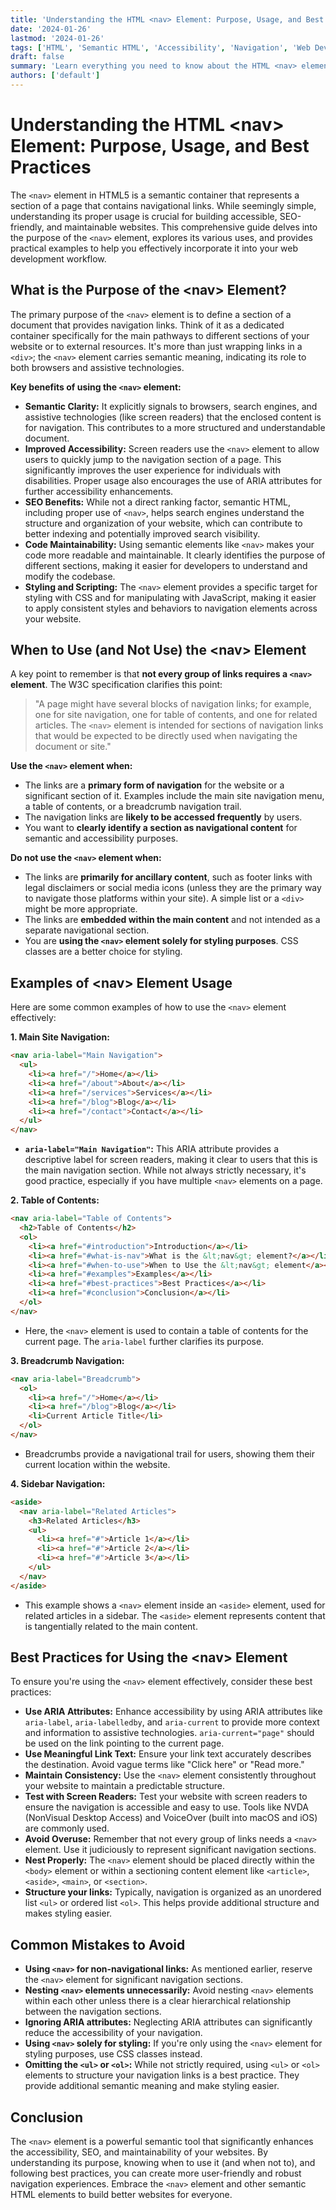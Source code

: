 ```yaml
---
title: 'Understanding the HTML <nav> Element: Purpose, Usage, and Best Practices'
date: '2024-01-26'
lastmod: '2024-01-26'
tags: ['HTML', 'Semantic HTML', 'Accessibility', 'Navigation', 'Web Development', 'Best Practices']
draft: false
summary: 'Learn everything you need to know about the HTML <nav> element: its purpose, semantic meaning, accessibility benefits, and how to use it effectively for website navigation.'
authors: ['default']
---
```


# Understanding the HTML &lt;nav&gt; Element: Purpose, Usage, and Best Practices

The `<nav>` element in HTML5 is a semantic container that represents a section of a page that contains navigational links. While seemingly simple, understanding its proper usage is crucial for building accessible, SEO-friendly, and maintainable websites.  This comprehensive guide delves into the purpose of the `<nav>` element, explores its various uses, and provides practical examples to help you effectively incorporate it into your web development workflow.

## What is the Purpose of the &lt;nav&gt; Element?

The primary purpose of the `<nav>` element is to define a section of a document that provides navigation links.  Think of it as a dedicated container specifically for the main pathways to different sections of your website or to external resources.  It's more than just wrapping links in a `<div>`; the `<nav>` element carries semantic meaning, indicating its role to both browsers and assistive technologies.

**Key benefits of using the `<nav>` element:**

*   **Semantic Clarity:**  It explicitly signals to browsers, search engines, and assistive technologies (like screen readers) that the enclosed content is for navigation. This contributes to a more structured and understandable document.
*   **Improved Accessibility:** Screen readers use the `<nav>` element to allow users to quickly jump to the navigation section of a page. This significantly improves the user experience for individuals with disabilities.  Proper usage also encourages the use of ARIA attributes for further accessibility enhancements.
*   **SEO Benefits:** While not a direct ranking factor, semantic HTML, including proper use of `<nav>`, helps search engines understand the structure and organization of your website, which can contribute to better indexing and potentially improved search visibility.
*   **Code Maintainability:** Using semantic elements like `<nav>` makes your code more readable and maintainable.  It clearly identifies the purpose of different sections, making it easier for developers to understand and modify the codebase.
*   **Styling and Scripting:**  The `<nav>` element provides a specific target for styling with CSS and for manipulating with JavaScript, making it easier to apply consistent styles and behaviors to navigation elements across your website.

## When to Use (and Not Use) the &lt;nav&gt; Element

A key point to remember is that **not every group of links requires a `<nav>` element**. The W3C specification clarifies this point:

> "A page might have several blocks of navigation links; for example, one for site navigation, one for table of contents, and one for related articles. The `<nav>` element is intended for sections of navigation links that would be expected to be directly used when navigating the document or site."

**Use the `<nav>` element when:**

*   The links are a **primary form of navigation** for the website or a significant section of it. Examples include the main site navigation menu, a table of contents, or a breadcrumb navigation trail.
*   The navigation links are **likely to be accessed frequently** by users.
*   You want to **clearly identify a section as navigational content** for semantic and accessibility purposes.

**Do not use the `<nav>` element when:**

*   The links are **primarily for ancillary content**, such as footer links with legal disclaimers or social media icons (unless they are the primary way to navigate those platforms within your site). A simple list or a `<div>` might be more appropriate.
*   The links are **embedded within the main content** and not intended as a separate navigational section.
*   You are **using the `<nav>` element solely for styling purposes**.  CSS classes are a better choice for styling.

## Examples of &lt;nav&gt; Element Usage

Here are some common examples of how to use the `<nav>` element effectively:

**1. Main Site Navigation:**

```html
<nav aria-label="Main Navigation">
  <ul>
    <li><a href="/">Home</a></li>
    <li><a href="/about">About</a></li>
    <li><a href="/services">Services</a></li>
    <li><a href="/blog">Blog</a></li>
    <li><a href="/contact">Contact</a></li>
  </ul>
</nav>
```

*   **`aria-label="Main Navigation"`:**  This ARIA attribute provides a descriptive label for screen readers, making it clear to users that this is the main navigation section.  While not always strictly necessary, it's good practice, especially if you have multiple `<nav>` elements on a page.

**2. Table of Contents:**

```html
<nav aria-label="Table of Contents">
  <h2>Table of Contents</h2>
  <ol>
    <li><a href="#introduction">Introduction</a></li>
    <li><a href="#what-is-nav">What is the &lt;nav&gt; element?</a></li>
    <li><a href="#when-to-use">When to Use the &lt;nav&gt; element</a></li>
    <li><a href="#examples">Examples</a></li>
    <li><a href="#best-practices">Best Practices</a></li>
    <li><a href="#conclusion">Conclusion</a></li>
  </ol>
</nav>
```

*   Here, the `<nav>` element is used to contain a table of contents for the current page.  The `aria-label` further clarifies its purpose.

**3. Breadcrumb Navigation:**

```html
<nav aria-label="Breadcrumb">
  <ol>
    <li><a href="/">Home</a></li>
    <li><a href="/blog">Blog</a></li>
    <li>Current Article Title</li>
  </ol>
</nav>
```

*   Breadcrumbs provide a navigational trail for users, showing them their current location within the website.

**4. Sidebar Navigation:**

```html
<aside>
  <nav aria-label="Related Articles">
    <h3>Related Articles</h3>
    <ul>
      <li><a href="#">Article 1</a></li>
      <li><a href="#">Article 2</a></li>
      <li><a href="#">Article 3</a></li>
    </ul>
  </nav>
</aside>
```

*  This example shows a `<nav>` element inside an `<aside>` element, used for related articles in a sidebar. The `<aside>` element represents content that is tangentially related to the main content.

## Best Practices for Using the &lt;nav&gt; Element

To ensure you're using the `<nav>` element effectively, consider these best practices:

*   **Use ARIA Attributes:** Enhance accessibility by using ARIA attributes like `aria-label`, `aria-labelledby`, and `aria-current` to provide more context and information to assistive technologies. `aria-current="page"` should be used on the link pointing to the current page.
*   **Use Meaningful Link Text:**  Ensure your link text accurately describes the destination. Avoid vague terms like "Click here" or "Read more."
*   **Maintain Consistency:**  Use the `<nav>` element consistently throughout your website to maintain a predictable structure.
*   **Test with Screen Readers:** Test your website with screen readers to ensure the navigation is accessible and easy to use.  Tools like NVDA (NonVisual Desktop Access) and VoiceOver (built into macOS and iOS) are commonly used.
*   **Avoid Overuse:**  Remember that not every group of links needs a `<nav>` element. Use it judiciously to represent significant navigation sections.
*   **Nest Properly:** The `<nav>` element should be placed directly within the `<body>` element or within a sectioning content element like `<article>`, `<aside>`, `<main>`, or `<section>`.
*   **Structure your links:** Typically, navigation is organized as an unordered list `<ul>` or ordered list `<ol>`. This helps provide additional structure and makes styling easier.

## Common Mistakes to Avoid

*   **Using `<nav>` for non-navigational links:**  As mentioned earlier, reserve the `<nav>` element for significant navigation sections.
*   **Nesting `<nav>` elements unnecessarily:** Avoid nesting `<nav>` elements within each other unless there is a clear hierarchical relationship between the navigation sections.
*   **Ignoring ARIA attributes:** Neglecting ARIA attributes can significantly reduce the accessibility of your navigation.
*   **Using `<nav>` solely for styling:** If you're only using the `<nav>` element for styling purposes, use CSS classes instead.
*   **Omitting the `<ul>` or `<ol>`:** While not strictly required, using `<ul>` or `<ol>` elements to structure your navigation links is a best practice.  They provide additional semantic meaning and make styling easier.

## Conclusion

The `<nav>` element is a powerful semantic tool that significantly enhances the accessibility, SEO, and maintainability of your websites. By understanding its purpose, knowing when to use it (and when not to), and following best practices, you can create more user-friendly and robust navigation experiences.  Embrace the `<nav>` element and other semantic HTML elements to build better websites for everyone.